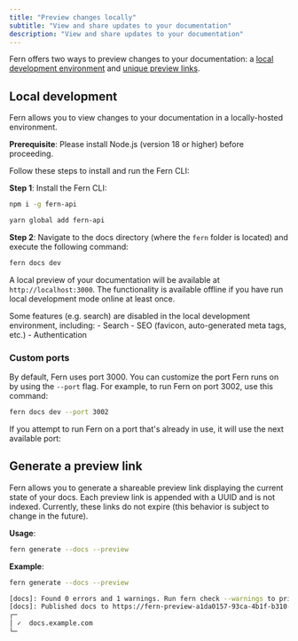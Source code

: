 ```yaml
---
title: "Preview changes locally"
subtitle: "View and share updates to your documentation"
description: "View and share updates to your documentation"
---
```


Fern offers two ways to preview changes to your documentation: a [local development environment](#local-development) and [unique preview links](#generate-a-preview-link).

## Local development

Fern allows you to view changes to your documentation in a locally-hosted environment.

<Info>**Prerequisite**: Please install Node.js (version 18 or higher) before proceeding.</Info>

Follow these steps to install and run the Fern CLI:

**Step 1**: Install the Fern CLI:

<CodeGroup>

```bash npm
npm i -g fern-api
```

```bash yarn
yarn global add fern-api
```

</CodeGroup>

**Step 2**: Navigate to the docs directory (where the `fern` folder is located) and execute the following command:

```bash
fern docs dev
```

A local preview of your documentation will be available at `http://localhost:3000`. The functionality is available offline if you have run local development mode online at least once.

<Note>
Some features (e.g. search) are disabled in the local development environment, including: 
- Search
- SEO (favicon, auto-generated meta tags, etc.)
- Authentication 
</Note>

### Custom ports

By default, Fern uses port 3000. You can customize the port Fern runs on by using the `--port` flag. For example, to run Fern on port 3002,
use this command:

```bash
fern docs dev --port 3002
```

If you attempt to run Fern on a port that's already in use, it will use the next available port:

## Generate a preview link

Fern allows you to generate a shareable preview link displaying the current state of your docs. Each preview link is appended with a UUID and is not indexed. Currently, these links do not expire (this behavior is subject to change in the future).

**Usage**:

```bash
fern generate --docs --preview
```

**Example**:

```bash
fern generate --docs --preview

[docs]: Found 0 errors and 1 warnings. Run fern check --warnings to print out the warnings.
[docs]: Published docs to https://fern-preview-a1da0157-93ca-4b1f-b310-8dd34fb891ca.docs.buildwithfern.com
┌─
│ ✓  docs.example.com
└─
```

